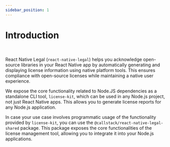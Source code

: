 ```yaml
---
sidebar_position: 1
---
```



# Introduction

<PackagesPresentation />

<br />

React Native Legal (`react-native-legal`) helps you acknowledge open-source libraries in your React Native app by automatically generating and displaying license information using native platform tools. This ensures compliance with open-source licenses while maintaining a native user experience.

We expose the core functionality related to Node.JS dependencies as a standalone CLI tool, `license-kit`, which can be used in any Node.js project, not just React Native apps. This allows you to generate license reports for any Node.js application.

In case your use case involves programmatic usage of the functionality provided by `license-kit`, you can use the `@callstack/react-native-legal-shared` package. This package exposes the core functionalities of the license management tool, allowing you to integrate it into your Node.js applications.
